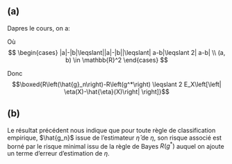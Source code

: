 ## (a)
Dapres le cours, on a:

\begin{align}
R\left(g^*\right) &=E_{X, Y}\left[\mathbb{1}\left\{g^*(X) \neq Y\right\}\right]\\
&=E_X\left[E_{Y \mid X}\left[{1}\left\{g^*(X)\neq Y\right]\right]\right. \\
&=E_X\left[\frac{1}{2}-\left| \eta (X)-\frac{1}{2} \right|\right] \\
\end{align}

\begin{align}
\text { Donc } R\left(\hat{g}_n\right)-R\left(g^*\right)& =E_X\left[\frac{1}{2}-\left|\hat{\eta}(X)-\frac{1}{2}\right|\right]-E_X\left[\frac{1}{2}-\left|\eta(X)-\frac{1}{2}\right|\right]. \\
& =E_X\left[\left|\eta(X)-\frac{1}{2}\right|-\left|\hat{\eta}(X)-\frac{1}{2}\right|\right] \\
\end{align}

Où  
$$
\begin{cases}
|a|-|b|\leqslant||a|-|b||\leqslant| a-b|\leqslant 2| a-b| \\
(a, b) \in \mathbb{R}^2
\end{cases}
$$


Donc 
$$\boxed{R\left(\hat{g}_n\right)-R\left(g^*\right) \leqslant 2 E_X\left[\left| \eta(X)-\hat{\eta}(X)\right| \right]}$$

## (b)

Le résultat précédent nous indique que pour toute règle de classification
empirique, $\hat{g_n}$ issue de l'estimateur $\hat{\eta}$ de $\eta$, son risque
associé est borné par le risque minimal issu de la règle de Bayes $R(g^*)$ auquel
on ajoute un terme d'erreur d'estimation de $\eta$.
